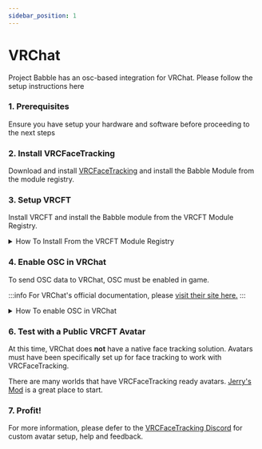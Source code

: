 ```yaml
---
sidebar_position: 1
---
```


# VRChat
Project Babble has an osc-based integration for VRChat. Please follow the setup instructions here

### 1. Prerequisites 
Ensure you have setup your hardware and software before proceeding to the next steps

### 2. Install VRCFaceTracking
Download and install [VRCFaceTracking](https://docs.vrcft.io/) and install the Babble Module from the module registry. 

### 3. Setup VRCFT 
Install VRCFT and install the Babble module from the VRCFT Module Registry.
<details>
  <summary>How To Install From the VRCFT Module Registry</summary>

  1. Go to the Module Registry Tab in VRCFaceTracking
  1. Select the babble module
  1. Click the "Install" button

  ---
  <div style={{
    width: '90%',
    height: 'auto',
    margin: 'auto',
    display: 'block'
  }}>
  </div>
    <img src={require("@site/static/img/vrcft_module_install.png").default}/>
</details>

### 4. Enable OSC in VRChat
To send OSC data to VRChat, OSC must be enabled in game. 

:::info
For VRChat's official documentation, please [visit their site here.](https://docs.vrchat.com/docs/osc-overview)
:::

<details>
  <summary>How To enable OSC in VRChat</summary>

  1. Open your radial menu
  1. Click the "Enabled" field to turn OSC on.
  ---
  <div style={{
    width: '90%',
    height: 'auto',
    margin: 'auto',
    display: 'flex'
  }}>
  </div>
    <img src={require("@site/static/img/vrc_osc_menu.png").default}/>
</details>

### 6. Test with a Public VRCFT Avatar
At this time, VRChat does **not** have a native face tracking solution. Avatars must have been specifically set up for face tracking to work with VRCFaceTracking.

There are many worlds that have VRCFaceTracking ready avatars. [Jerry's Mod](https://vrchat.com/home/launch?worldId=wrld_b24fbb7c-9369-4cff-9242-32a35d44a8e8) is a great place to start.

### 7. Profit!
For more information, please defer to the [VRCFaceTracking Discord](https://discord.com/invite/vrcft) for custom avatar setup, help and feedback.